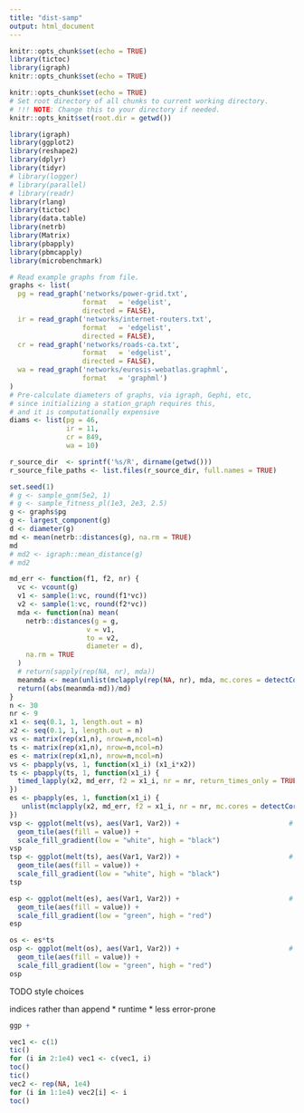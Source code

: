 ```yaml
---
title: "dist-samp"
output: html_document
---
```


```r
knitr::opts_chunk$set(echo = TRUE)
library(tictoc)
library(igraph)
knitr::opts_chunk$set(echo = TRUE)

knitr::opts_chunk$set(echo = TRUE)
# Set root directory of all chunks to current working directory.
# !!! NOTE: Change this to your directory if needed.
knitr::opts_knit$set(root.dir = getwd())

library(igraph)
library(ggplot2)
library(reshape2)
library(dplyr)
library(tidyr)
# library(logger)
# library(parallel)
# library(readr)
library(rlang)
library(tictoc)
library(data.table)
library(netrb)
library(Matrix)
library(pbapply)
library(pbmcapply)
library(microbenchmark)

# Read example graphs from file.
graphs <- list(
  pg = read_graph('networks/power-grid.txt',
                  format   = 'edgelist',
                  directed = FALSE),
  ir = read_graph('networks/internet-routers.txt',
                  format   = 'edgelist',
                  directed = FALSE),
  cr = read_graph('networks/roads-ca.txt',
                  format   = 'edgelist',
                  directed = FALSE),
  wa = read_graph('networks/eurosis-webatlas.graphml',
                  format   = 'graphml')
)
# Pre-calculate diameters of graphs, via igraph, Gephi, etc,
# since initializing a station_graph requires this,
# and it is computationally expensive
diams <- list(pg = 46,
              ir = 11,
              cr = 849,
              wa = 10)

r_source_dir  <- sprintf('%s/R', dirname(getwd()))
r_source_file_paths <- list.files(r_source_dir, full.names = TRUE)
```


```r
set.seed(1)
# g <- sample_gnm(5e2, 1)
# g <- sample_fitness_pl(1e3, 2e3, 2.5)
g <- graphs$pg
g <- largest_component(g)
d <- diameter(g)
md <- mean(netrb::distances(g), na.rm = TRUE)
md
# md2 <- igraph::mean_distance(g)
# md2
```


```r
md_err <- function(f1, f2, nr) {
  vc <- vcount(g)
  v1 <- sample(1:vc, round(f1*vc))
  v2 <- sample(1:vc, round(f2*vc))
  mda <- function(na) mean(
    netrb::distances(g = g,
                   v = v1,
                   to = v2,
                   diameter = d),
    na.rm = TRUE
  )
  # return(sapply(rep(NA, nr), mda))
  meanmda <- mean(unlist(mclapply(rep(NA, nr), mda, mc.cores = detectCores()-1)))
  return((abs(meanmda-md))/md)
}
n <- 30
nr <- 9
x1 <- seq(0.1, 1, length.out = n)
x2 <- seq(0.1, 1, length.out = n)
vs <- matrix(rep(x1,n), nrow=n,ncol=n)
ts <- matrix(rep(x1,n), nrow=n,ncol=n)
es <- matrix(rep(x1,n), nrow=n,ncol=n)
vs <- pbapply(vs, 1, function(x1_i) (x1_i*x2))
ts <- pbapply(ts, 1, function(x1_i) {
  timed_lapply(x2, md_err, f2 = x1_i, nr = nr, return_times_only = TRUE, times_run = 5)
})
es <- pbapply(es, 1, function(x1_i) {
   unlist(mclapply(x2, md_err, f2 = x1_i, nr = nr, mc.cores = detectCores() - 1))
})
vsp <- ggplot(melt(vs), aes(Var1, Var2)) +                           # Create heatmap with ggplot2
  geom_tile(aes(fill = value)) + 
  scale_fill_gradient(low = "white", high = "black")
vsp
tsp <- ggplot(melt(ts), aes(Var1, Var2)) +                           # Create heatmap with ggplot2
  geom_tile(aes(fill = value)) + 
  scale_fill_gradient(low = "white", high = "black")
tsp
```


```r
esp <- ggplot(melt(es), aes(Var1, Var2)) +                           # Create heatmap with ggplot2
  geom_tile(aes(fill = value)) + 
  scale_fill_gradient(low = "green", high = "red")
esp
```


```r
os <- es*ts
osp <- ggplot(melt(os), aes(Var1, Var2)) +                           # Create heatmap with ggplot2
  geom_tile(aes(fill = value)) +
  scale_fill_gradient(low = "green", high = "red")
osp
```

TODO style choices

indices rather than append
* runtime
* less error-prone

```r
ggp + 

vec1 <- c(1)
tic()
for (i in 2:1e4) vec1 <- c(vec1, i)
toc()
tic()
vec2 <- rep(NA, 1e4)
for (i in 1:1e4) vec2[i] <- i
toc()
```

